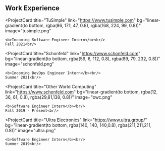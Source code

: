 ## Work Experience

<ProjectCard
  title="TuSimple"
  link="https://www.tusimple.com"
  bg="linear-gradient(to bottom, rgba(86, 171, 47, 0.8), rgba(168, 224, 99, 0.8))"
  image="tusimple.png"
>
    <b>Incoming Software Engineer Intern</b><br/>
    Fall 2021<br/>
</ProjectCard>

<ProjectCard
  title="Schonfeld"
  link="https://www.schonfeld.com"
  bg="linear-gradient(to bottom, rgba(59, 6, 112, 0.8), rgba(89, 79, 232, 0.8))"
  image="schonfeld.png"
>
    <b>Incoming DevOps Engineer Intern</b><br/>
    Summer 2021<br/>
</ProjectCard>

<ProjectCard
  title="Other World Computing"
  link="https://www.schonfeld.com"
  bg="linear-gradient(to bottom, rgba(12, 36, 61, 0.8), rgba(29,81,138, 0.8))"
  image="owc.png"
>
    <b>Software Engineer Intern</b><br/>
    Fall 2019 - Present<br/>
</ProjectCard>

<ProjectCard
  title="Ultra Electronics"
  link="https://www.ultra.group/"
  bg="linear-gradient(to bottom, rgba(140, 140, 140,0.8), rgba(211,211,211, 0.8))"
  image="ultra.png"
>
    <b>Software Engineer Intern</b><br/>
    Summer 2019<br/>
</ProjectCard>